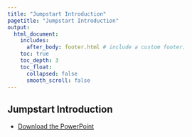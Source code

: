 ```yaml
---
title: "Jumpstart Introduction"
pagetitle: "Jumpstart Introduction"
output:
  html_document:
    includes:
      after_body: footer.html # include a custom footer.
    toc: true
    toc_depth: 3
    toc_float:
      collapsed: false
      smooth_scroll: false
---
```


## Jumpstart Introduction

* [Download the PowerPoint](files/Day-1_Session-01_Intro.pdf)

<object class = "pdf" data = "files/Day-1_Session-01_Intro.pdf"></object>